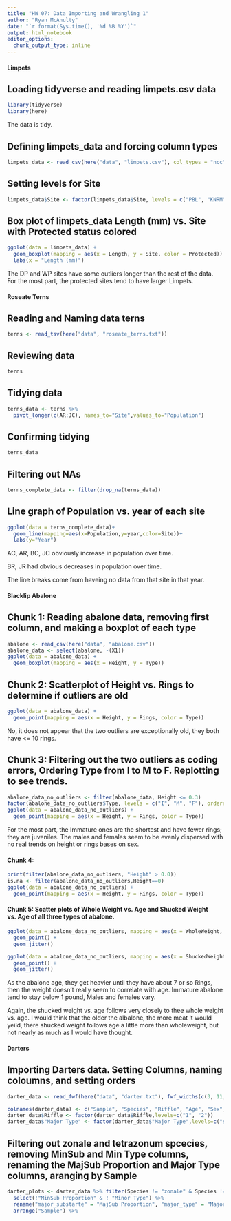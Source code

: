 ```yaml
---
title: "HW 07: Data Importing and Wrangling 1"
author: "Ryan McAnulty"
date: "`r format(Sys.time(), '%d %B %Y')`"
output: html_notebook
editor_options: 
  chunk_output_type: inline
---
```


#### Limpets
## Loading tidyverse and reading limpets.csv data
```r
library(tidyverse)
library(here)
```

The data is tidy.

## Defining limpets_data and forcing column types
```r
limpets_data <- read_csv(here("data", "limpets.csv"), col_types = "ncc")
```

## Setting levels for Site 
```r
limpets_data$Site <- factor(limpets_data$Site, levels = c("PBL", "KNRM", "VBG", "WP", "PF", "DP", "SIO", "CTZ1", "CTZ2", "CNMM"), ordered = TRUE)
```

## Box plot of limpets_data Length (mm) vs. Site with Protected status colored
```r
ggplot(data = limpets_data) +
  geom_boxplot(mapping = aes(x = Length, y = Site, color = Protected)) +
  labs(x = "Length (mm)")
```
The DP and WP sites have some outliers longer than the rest of the data.  For the most part, the protected sites tend to have larger Limpets.

#### Roseate Terns
## Reading and Naming data terns
```r
terns <- read_tsv(here("data", "roseate_terns.txt"))
```

## Reviewing data
```r
terns
```

## Tidying data
```r
terns_data <- terns %>% 
  pivot_longer(c(AR:JC), names_to="Site",values_to="Population")
```

## Confirming tidying
```r
terns_data
```

## Filtering out NAs
```r
terns_complete_data <- filter(drop_na(terns_data))
```

## Line graph of Population vs. year of each site
```r
ggplot(data = terns_complete_data)+
  geom_line(mapping=aes(x=Population,y=year,color=Site))+
  labs(y="Year")
```
AC, AR, BC, JC obviously increase in population over time.

BR, JR had obvious decreases in population over time.

The line breaks come from haveing no data from that site in that year.

#### Blacklip Abalone
## Chunk 1: Reading abalone data, removing first column, and making a boxplot of each type
```r
abalone <- read_csv(here("data", "abalone.csv"))
abalone_data <- select(abalone, -(X1))
ggplot(data = abalone_data) +
  geom_boxplot(mapping = aes(x = Height, y = Type))
```

## Chunk 2: Scatterplot of Height vs. Rings to determine if outliers are old
```r
ggplot(data = abalone_data) +
  geom_point(mapping = aes(x = Height, y = Rings, color = Type))
```
No, it does not appear that the two outliers are exceptionally old, they both have <= 10 rings.

## Chunk 3: Filtering out the two outliers as coding errors, Ordering Type from I to M to F.  Replotting to see trends.
```r
abalone_data_no_outliers <- filter(abalone_data, Height <= 0.3)
factor(abalone_data_no_outliers$Type, levels = c("I", "M", "F"), ordered = TRUE)
ggplot(data = abalone_data_no_outliers) +
  geom_point(mapping = aes(x = Height, y = Rings, color = Type))
```
For the most part, the Immature ones are the shortest and have fewer rings; they are juveniles.  The males and females seem to be evenly dispersed with no real trends on height or rings bases on sex.

#### Chunk 4: 
```r
print(filter(abalone_data_no_outliers, "Height" > 0.0))
is.na <- filter(abalone_data_no_outliers,Height==0)
ggplot(data = abalone_data_no_outliers) +
  geom_point(mapping = aes(x = Height, y = Rings, color = Type))
```

#### Chunk 5:  Scatter plots of Whole Weight vs. Age and Shucked Weight vs. Age of all three types of abalone.
```r
ggplot(data = abalone_data_no_outliers, mapping = aes(x = WholeWeight, y = Rings, color = Type, shape = Type)) +
  geom_point() +
  geom_jitter()

ggplot(data = abalone_data_no_outliers, mapping = aes(x = ShuckedWeight, y = Rings, color = Type, shape = Type))+
  geom_point() +
  geom_jitter()

```

As the abalone age, they get heavier until they have about 7 or so Rings, then the weight doesn't really seem to correlate with age.
Immature abalone tend to stay below 1 pound, Males and females vary.

Again, the shucked weight vs. age follows very closely to thee whole weight vs. age.  I would think that the older the albalone, the more meat it would yeild, there shucked weight follows age a little more than wholeweight, but not nearly as much as I would have thought. 

#### Darters
## Importing Darters data.  Setting Columns, naming coloumns, and setting orders
```r
darter_data <- read_fwf(here("data", "darter.txt"), fwf_widths(c(3, 11, 1, 1, 1, 3, 4, 4, 4, 3, 3, 2, 2)), comment = "#")

colnames(darter_data) <- c("Sample", "Species", "Riffle", "Age", "Sex", "Length", "Depth", "Velocity", "Temperature", "MajSub Proportion", "MinSub Proportion", "Major Type", "Minor Type")
darter_data$Riffle <- factor(darter_data$Riffle,levels=c("1", "2"))
darter_data$"Major Type" <- factor(darter_data$"Major Type",levels=c("s","fg", "sg", "lg", "c"), order = TRUE)
```

## Filtering out zonale and tetrazonum spcecies, removing MinSub and Min Type columns, renaming the MajSub Proportion and Major Type columns, aranging by Sample
```r
darter_plots <- darter_data %>% filter(Species != "zonale" & Species != "tetrazonum") %>% 
  select(!"MinSub Proportion" & ! "Minor Type") %>% 
  rename("major_substarte" = "MajSub Proportion", "major_type" = "Major Type") %>% 
  arrange("Sample") %>% 
```

